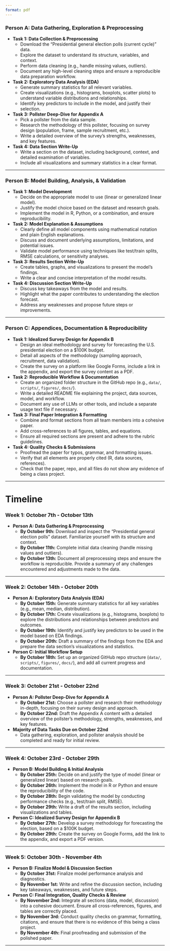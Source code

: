 ```yaml
---
format: pdf
---
```

### **Person A: Data Gathering, Exploration & Preprocessing**
- **Task 1: Data Collection & Preprocessing**
  - Download the "Presidential general election polls (current cycle)" data.
  - Explore the dataset to understand its structure, variables, and context.
  - Perform data cleaning (e.g., handle missing values, outliers).
  - Document any high-level cleaning steps and ensure a reproducible data preparation workflow.

- **Task 2: Exploratory Data Analysis (EDA)**
  - Generate summary statistics for all relevant variables.
  - Create visualizations (e.g., histograms, boxplots, scatter plots) to understand variable distributions and relationships.
  - Identify key predictors to include in the model, and justify their selection.

- **Task 3: Pollster Deep-Dive for Appendix A**
  - Pick a pollster from the data sample.
  - Research the methodology of this pollster, focusing on survey design (population, frame, sample recruitment, etc.).
  - Write a detailed overview of the survey’s strengths, weaknesses, and key features.

- **Task 4: Data Section Write-Up**
  - Write a section on the dataset, including background, context, and detailed examination of variables.
  - Include all visualizations and summary statistics in a clear format.

---

### **Person B: Model Building, Analysis, & Validation**
- **Task 1: Model Development**
  - Decide on the appropriate model to use (linear or generalized linear model).
  - Justify the model choice based on the dataset and research goals.
  - Implement the model in R, Python, or a combination, and ensure reproducibility.

- **Task 2: Model Explanation & Assumptions**
  - Clearly define all model components using mathematical notation and plain English explanations.
  - Discuss and document underlying assumptions, limitations, and potential issues.
  - Validate model performance using techniques like test/train splits, RMSE calculations, or sensitivity analyses.

- **Task 3: Results Section Write-Up**
  - Create tables, graphs, and visualizations to present the model's findings.
  - Write a clear and concise interpretation of the model results.

- **Task 4: Discussion Section Write-Up**
  - Discuss key takeaways from the model and results.
  - Highlight what the paper contributes to understanding the election forecast.
  - Address any weaknesses and propose future steps or improvements.

---

### **Person C: Appendices, Documentation & Reproducibility**
- **Task 1: Idealized Survey Design for Appendix B**
  - Design an ideal methodology and survey for forecasting the U.S. presidential election on a $100K budget.
  - Detail all aspects of the methodology (sampling approach, recruitment, data validation).
  - Create the survey on a platform like Google Forms, include a link in the appendix, and export the survey content as a PDF.

- **Task 2: Reproducible Workflow & Documentation**
  - Create an organized folder structure in the GitHub repo (e.g., `data/`, `scripts/`, `figures/`, `docs/`).
  - Write a detailed README file explaining the project, data sources, model, and workflow.
  - Document any use of LLMs or other tools, and include a separate usage text file if necessary.

- **Task 3: Final Paper Integration & Formatting**
  - Combine and format sections from all team members into a cohesive paper.
  - Add cross-references to all figures, tables, and equations.
  - Ensure all required sections are present and adhere to the rubric guidelines.

- **Task 4: Quality Checks & Submissions**
  - Proofread the paper for typos, grammar, and formatting issues.
  - Verify that all elements are properly cited (R, data sources, references).
  - Check that the paper, repo, and all files do not show any evidence of being a class project.

---

# Timeline
### **Week 1: October 7th - October 13th**

- **Person A: Data Gathering & Preprocessing**
  - **By October 9th:** Download and inspect the "Presidential general election polls" dataset. Familiarize yourself with its structure and context.
  - **By October 11th:** Complete initial data cleaning (handle missing values and outliers).
  - **By October 13th:** Document all preprocessing steps and ensure the workflow is reproducible. Provide a summary of any challenges encountered and adjustments made to the data.

---

### **Week 2: October 14th - October 20th**
- **Person A: Exploratory Data Analysis (EDA)**
  - **By October 15th:** Generate summary statistics for all key variables (e.g., mean, median, distribution).
  - **By October 17th:** Create visualizations (e.g., histograms, boxplots) to explore the distributions and relationships between predictors and outcomes.
  - **By October 19th:** Identify and justify key predictors to be used in the model based on EDA findings.
  - **By October 20th:** Draft a summary of the findings from the EDA and prepare the data section's visualizations and statistics.

- **Person C: Initial Workflow Setup**
  - **By October 18th:** Set up an organized GitHub repo structure (`data/`, `scripts/`, `figures/`, `docs/`), and add all current progress and documentation.

---

### **Week 3: October 21st - October 22nd**
- **Person A: Pollster Deep-Dive for Appendix A**
  - **By October 21st:** Choose a pollster and research their methodology in-depth, focusing on their survey design and approach.
  - **By October 22nd:** Draft the Appendix A content with a detailed overview of the pollster’s methodology, strengths, weaknesses, and key features.

- **Majority of Data Tasks Due on October 22nd**
  - Data gathering, exploration, and pollster analysis should be completed and ready for initial review.

---

### **Week 4: October 23rd - October 29th**
- **Person B: Model Building & Initial Analysis**
  - **By October 25th:** Decide on and justify the type of model (linear or generalized linear) based on research goals.
  - **By October 26th:** Implement the model in R or Python and ensure the reproducibility of the code.
  - **By October 28th:** Begin validating the model by conducting performance checks (e.g., test/train split, RMSE).
  - **By October 29th:** Write a draft of the results section, including visualizations and tables.

- **Person C: Idealized Survey Design for Appendix B**
  - **By October 27th:** Develop a survey methodology for forecasting the election, based on a $100K budget.
  - **By October 29th:** Create the survey on Google Forms, add the link to the appendix, and export a PDF version.

---

### **Week 5: October 30th - November 4th**
- **Person B: Finalize Model & Discussion Section**
  - **By October 31st:** Finalize model performance analysis and diagnostics.
  - **By November 1st:** Write and refine the discussion section, including key takeaways, weaknesses, and future steps.

- **Person C: Final Integration, Quality Checks & Review**
  - **By November 2nd:** Integrate all sections (data, model, discussion) into a cohesive document. Ensure all cross-references, figures, and tables are correctly placed.
  - **By November 3rd:** Conduct quality checks on grammar, formatting, citations, and ensure that there is no evidence of this being a class project.
  - **By November 4th:** Final proofreading and submission of the polished paper.

---

